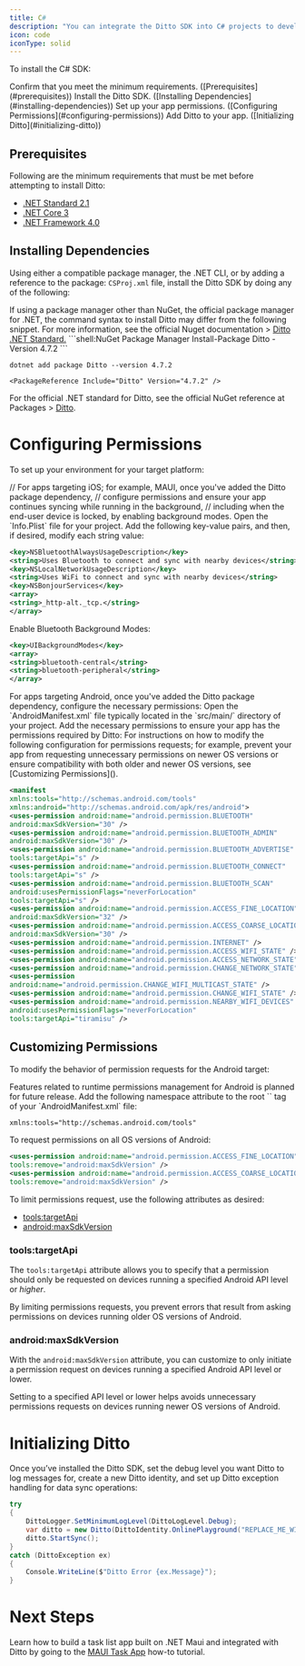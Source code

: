 ```yaml
---
title: C#
description: "You can integrate the Ditto SDK into C# projects to develop for platforms, including mobile apps for iOS and Android, desktop apps, Linux-enabled server systems, and more."
icon: code
iconType: solid
---
```


To install the C# SDK:

<Steps>
<Step>
Confirm that you meet the minimum requirements. ([Prerequisites](#prerequisites))
</Step>
<Step>
Install the Ditto SDK. ([Installing Dependencies](#installing-dependencies))
</Step>
<Step>
Set up your app permissions. ([Configuring Permissions](#configuring-permissions))
</Step>
<Step>
Add Ditto to your app. ([Initializing Ditto](#initializing-ditto))
</Step>
</Steps>

## Prerequisites

Following are the minimum requirements that must be met before attempting to install Ditto:

- <a href="https://learn.microsoft.com/en-us/dotnet/standard/net-standard?tabs=net-standard-2-1#net-standard-versions" target="_blank">.NET Standard 2.1</a>
- <a href="https://dotnet.microsoft.com/en-us/download/dotnet/3.0" target="_blank">.NET Core 3</a>
- <a href="https://dotnet.microsoft.com/en-us/download/dotnet-framework/net40" target="_blank">.NET Framework 4.0</a>

## Installing Dependencies

Using either a compatible package manager, the .NET CLI, or by adding a reference to the package: `CSProj.xml` file, install the Ditto SDK by doing any of the following:

<Info>
If using a package manager other than NuGet, the official package manager for .NET, the command syntax to install Ditto may differ from the following snippet. For more information, see the official Nuget documentation > <a href="https://www.nuget.org/packages/Ditto/" target="_blank">Ditto .NET Standard.</a>
</Info>

<CodeGroup>
```shell:NuGet Package Manager
Install-Package Ditto -Version 4.7.2
```

```shell:.NET CLI
dotnet add package Ditto --version 4.7.2
```

```xml:CSProj XML
<PackageReference Include="Ditto" Version="4.7.2" />
```
</CodeGroup>

<Info>
For the official .NET standard for Ditto, see the official NuGet reference at Packages > <a href="https://www.nuget.org/packages/Ditto/" target="_blank">Ditto</a>.
</Info>

# Configuring Permissions

To set up your environment for your target platform:

<Tabs>
<Tab title="iOS Target">
// For apps targeting iOS; for example, MAUI, once you've added the Ditto package dependency, 
// configure permissions and ensure your app continues syncing while running in the background, 
// including when the end-user device is locked, by enabling background modes.

<Steps>
<Step>
Open the `Info.Plist` file for your project.
</Step>

<Step>
Add the following key-value pairs, and then, if desired, modify each string value:

```xml XML
<key>NSBluetoothAlwaysUsageDescription</key>
<string>Uses Bluetooth to connect and sync with nearby devices</string>
<key>NSLocalNetworkUsageDescription</key>
<string>Uses WiFi to connect and sync with nearby devices</string>
<key>NSBonjourServices</key>
<array>
<string>_http-alt._tcp.</string>
</array>
```
</Step>

<Step>
Enable Bluetooth Background Modes:

```xml XML
<key>UIBackgroundModes</key>
<array>
<string>bluetooth-central</string>
<string>bluetooth-peripheral</string>
</array>
```
</Step>
</Steps>
</Tab>

<Tab title="Android Target">
For apps targeting Android, once you've added the Ditto package dependency, configure the necessary permissions:

<Steps>
<Step>
Open the `AndroidManifest.xml` file typically located in the `src/main/` directory of your project.
</Step>

<Step>
Add the necessary permissions to ensure your app has the permissions required by Ditto:

<Info>
For instructions on how to modify the following configuration for permissions requests; for example, prevent your app from requesting unnecessary permissions on newer OS versions or ensure compatibility with both older and newer OS versions, see [Customizing Permissions]().
</Info>

```xml XML
<manifest
xmlns:tools="http://schemas.android.com/tools"
xmlns:android="http://schemas.android.com/apk/res/android">
<uses-permission android:name="android.permission.BLUETOOTH"
android:maxSdkVersion="30" />
<uses-permission android:name="android.permission.BLUETOOTH_ADMIN"
android:maxSdkVersion="30" />
<uses-permission android:name="android.permission.BLUETOOTH_ADVERTISE"
tools:targetApi="s" />
<uses-permission android:name="android.permission.BLUETOOTH_CONNECT"
tools:targetApi="s" />
<uses-permission android:name="android.permission.BLUETOOTH_SCAN"
android:usesPermissionFlags="neverForLocation"
tools:targetApi="s" />
<uses-permission android:name="android.permission.ACCESS_FINE_LOCATION"
android:maxSdkVersion="32" />
<uses-permission android:name="android.permission.ACCESS_COARSE_LOCATION"
android:maxSdkVersion="30" />
<uses-permission android:name="android.permission.INTERNET" />
<uses-permission android:name="android.permission.ACCESS_WIFI_STATE" />
<uses-permission android:name="android.permission.ACCESS_NETWORK_STATE" />
<uses-permission android:name="android.permission.CHANGE_NETWORK_STATE" />
<uses-permission
android:name="android.permission.CHANGE_WIFI_MULTICAST_STATE" />
<uses-permission android:name="android.permission.CHANGE_WIFI_STATE" />
<uses-permission android:name="android.permission.NEARBY_WIFI_DEVICES"
android:usesPermissionFlags="neverForLocation"
tools:targetApi="tiramisu" />
```
</Step>
</Steps>

## Customizing Permissions

To modify the behavior of permission requests for the Android target:

<Info>
Features related to runtime permissions management for Android is planned for future release.
</Info>

<Steps>
<Step>
Add the following namespace attribute to the root `<manifest>` tag of your `AndroidManifest.xml` file:

```xml
xmlns:tools="http://schemas.android.com/tools"
```
</Step>

<Step>
To request permissions on all OS versions of Android:

```xml
<uses-permission android:name="android.permission.ACCESS_FINE_LOCATION"
tools:remove="android:maxSdkVersion" />
<uses-permission android:name="android.permission.ACCESS_COARSE_LOCATION"
tools:remove="android:maxSdkVersion" />
```
</Step>

<Step>
To limit permissions request, use the following attributes as desired:

- [tools\:targetApi]()
- [android\:maxSdkVersion]()
</Step>
</Steps>

### tools\:targetApi

The `tools:targetApi` attribute allows you to specify that a permission should only be requested on devices running a specified Android API level or *higher*.

By limiting permissions requests, you prevent errors that result from asking permissions on devices running older OS versions of Android.

### android\:maxSdkVersion

With the `android:maxSdkVersion` attribute, you can customize to only initiate a permission request on devices running a specified Android API level or lower.

Setting to a specified API level or lower helps avoids unnecessary permissions requests on devices running newer OS versions of Android.
</Tab>
</Tabs>



# Initializing Ditto

Once you’ve installed the Ditto SDK, set the debug level you want Ditto to log messages for, create a new Ditto identity, and set up Ditto exception handling for data sync operations:

```csharp C#
try
{
    DittoLogger.SetMinimumLogLevel(DittoLogLevel.Debug);
    var ditto = new Ditto(DittoIdentity.OnlinePlayground("REPLACE_ME_WITH_YOUR_APP_ID", "REPLACE_ME_WITH_YOUR_PLAYGROUND_TOKEN", true), path);
    ditto.StartSync();
}
catch (DittoException ex)
{
    Console.WriteLine($"Ditto Error {ex.Message}");
}
```

# Next Steps

Learn how to build a task list app built on .NET Maui and integrated with Ditto by going to the [MAUI Task App](/best-practices/how-to/c-sharp/maui-task-app) how-to tutorial.

